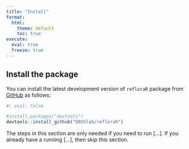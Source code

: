 ```yaml
---
title: "Install"
format:
  html:
    theme: default
    toc: true
execute:
  eval: true
  freeze: true
---
```


## Install the package

You can install the latest development version of `refloraR` package from [GitHub](https://github.com/DBOSlab/refloraR) as follows:


```r
#| eval: false

#install.packages("devtools")
devtools::install_github("DBOSlab/refloraR")
```

:::{.callout-caution}
The steps in this section are only needed if you need to run [...]. If you already have a running [...], then skip this section. 
:::
